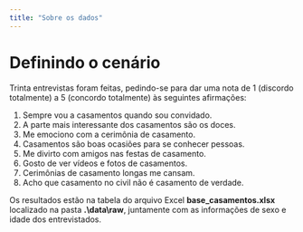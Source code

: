 ```yaml
---
title: "Sobre os dados"
---
```


# Definindo o cenário

Trinta entrevistas foram feitas, pedindo-se para dar uma nota de 1 (discordo totalmente) a 5 (concordo totalmente) às seguintes afirmações:

1. Sempre vou a casamentos quando sou convidado.
2. A parte mais interessante dos casamentos são os doces.
3. Me emociono com a cerimônia de casamento.
4. Casamentos são boas ocasiões para se conhecer pessoas.
5. Me divirto com amigos nas festas de casamento.
6. Gosto de ver vídeos e fotos de casamentos.
7. Cerimônias de casamento longas me cansam.
8. Acho que casamento no civil não é casamento de verdade.

Os resultados estão na tabela do arquivo Excel **base_casamentos.xlsx** localizado na pasta **.\\data\\raw**, juntamente com as informações de sexo e idade dos entrevistados.